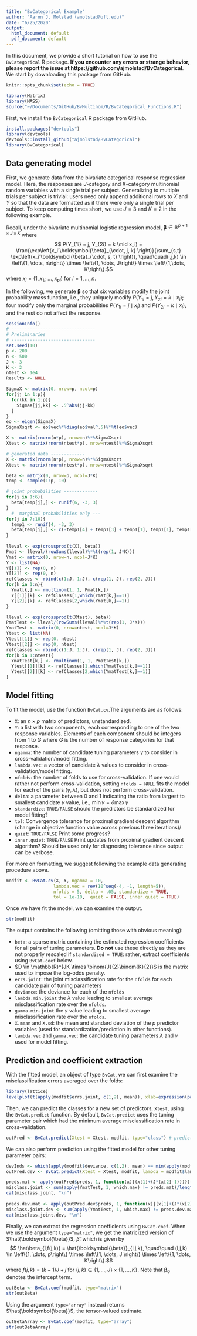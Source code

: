 ```yaml
---
title: "BvCategorical Example"
author: "Aaron J. Molstad (amolstad@ufl.edu)"
date: "6/25/2020"
output:
  html_document: default
  pdf_document: default
---
```

In this document, we provide a short tutorial on how to use the $\texttt{BvCategorical}$ R package. **If you encounter any errors or strange behavior, please report the issue at https://github.com/ajmolstad/BvCategorical**. We start by downloading this package from GitHub.
```r
knitr::opts_chunk$set(echo = TRUE)
```

```r
library(Matrix)
library(MASS)
source("~/Documents/GitHub/BvMultinom/R/BvCategorical_Functions.R")
```
First, we install the $\texttt{BvCategorical}$ R package from GitHub. 
```r
install.packages("devtools")
library(devtools)
devtools::install_github("ajmolstad/BvCategorical")
library(BvCategorical)
```
## Data generating model

First, we generate data from the bivariate categorical response regression model. Here, the responses are $J$-category and $K$-category multinomial random variables with a single trial per subject. Generalizing to multiple trials per subject is trivial: users need only append additional rows to $X$ and $Y$ so that the data are formatted as if there were only a single trial per subject. To keep computing times short, we use $J=3$ and $K=2$ in the following example. 

Recall, under the bivariate multinomial logistic regression model, $\boldsymbol{\beta} \in \mathbb{R}^{p + 1 \times J \times K}$ where 
$$ P(Y_{1i} = j, Y_{2i} = k \mid x_i) = \frac{\exp\left(x_i'\boldsymbol{\beta}_{\cdot, j, k} \right)}{\sum_{s,t} \exp\left(x_i'\boldsymbol{\beta}_{\cdot, s, t} \right)}, \quad\quad(i,j,k) \in \left\{1, \dots, n\right\} \times \left\{1, \dots, J\right\} \times \left\{1,\dots, K\right\}.$$
where $x_i = (1, x_{1i}, \dots, x_{pi})$ for $i=1, \dots, n$. 

In the following, we generate $\boldsymbol{\beta}$ so that six variables modify the joint probability mass function, i.e., they uniquely modify $P(Y_{1i} = j, Y_{2i} = k \mid x_i)$; four modify only the marginal probabilities $P(Y_{1i} = j\mid x_i)$ and $P(Y_{2i} = k \mid x_i)$, and the rest do not affect the response. 


```r
sessionInfo()
# --------------------------------
# Preliminaries
# --------------------------------
set.seed(10)
p <- 200
n <- 500
J <- 3 
K <- 2
ntest <- 1e4
Results <- NULL

SigmaX <- matrix(0, nrow=p, ncol=p)
for(jj in 1:p){
  for(kk in 1:p){
    SigmaX[jj,kk] <- .5^abs(jj-kk)
  }
}
eo <- eigen(SigmaX) 
SigmaXsqrt <- eo$vec%*%diag(eo$val^.5)%*%t(eo$vec)

X <- matrix(rnorm(n*p), nrow=n)%*%SigmaXsqrt
Xtest <- matrix(rnorm(ntest*p), nrow=ntest)%*%SigmaXsqrt

# generated data -------------
X <- matrix(rnorm(n*p), nrow=n)%*%SigmaXsqrt
Xtest <- matrix(rnorm(ntest*p), nrow=ntest)%*%SigmaXsqrt

beta <- matrix(0, nrow=p, ncol=J*K)
temp <- sample(1:p, 10)

# joint probabilities -------------
for(j in 1:6){
  beta[temp[j],] <- runif(6, -3, 3)
}
  #  marginal probabilities only ---
for(j in 7:10){
  temp1 <- runif(4, -3, 3)
  beta[temp[j],] <- c(-temp1[4] + temp1[3] + temp1[1], temp1[1], temp1[2], temp1[3], temp1[4], -temp1[1]+ temp1[4] + temp1[2])
}
  
lleval <- exp(crossprod(t(X), beta))
Pmat <- lleval/(rowSums(lleval)%*%t(rep(1, J*K)))
Ymat <- matrix(0, nrow=n, ncol=J*K)
Y <- list(NA)
Y[[1]] <- rep(0, n)
Y[[2]] <- rep(0, n)
refClasses <- rbind(c(1:J, 1:J), c(rep(1, J), rep(2, J)))
for(k in 1:n){
  Ymat[k,] <- rmultinom(1, 1, Pmat[k,])
  Y[[1]][k] <- refClasses[1,which(Ymat[k,]==1)]
  Y[[2]][k] <- refClasses[2,which(Ymat[k,]==1)]
}

lleval <- exp(crossprod(t(Xtest), beta))
PmatTest <- lleval/(rowSums(lleval)%*%t(rep(1, J*K)))
YmatTest <- matrix(0, nrow=ntest, ncol=J*K)
Ytest <- list(NA)
Ytest[[1]] <- rep(0, ntest)
Ytest[[2]] <- rep(0, ntest)
refClasses <- rbind(c(1:J, 1:J), c(rep(1, J), rep(2, J)))
for(k in 1:ntest){
  YmatTest[k,] <- rmultinom(1, 1, PmatTest[k,])
  Ytest[[1]][k] <- refClasses[1,which(YmatTest[k,]==1)]
  Ytest[[2]][k] <- refClasses[2,which(YmatTest[k,]==1)]
}

```

## Model fitting
To fit the model, use the function $\texttt{BvCat.cv}$.The arguments are as follows:

  - $\texttt{X}$: an $n \times p$ matrix of predictors, unstandardized. 
  - $\texttt{Y}$: a list with two components, each corresponding to one of the two response variables. Elements of each component should be integers from $1$ to $G$ where $G$ is the number of response categories for that response. 
  - $\texttt{ngamma}$: the number of candidate tuning parameters $\gamma$ to consider in cross-validation/model fitting. 
  - $\texttt{lambda.vec}$: a vector of candidate $\lambda$ values to consider in cross-validation/model fitting. 
  - $\texttt{nfolds}$: the number of folds to use for cross-validation. If one would rather not perform cross-validation, setting $\texttt{nfolds = NULL}$ fits the model for each of the pairs $(\gamma, \lambda)$, but does not perform cross-validation. 
  - $\texttt{delta}$: a parameter between 0 and 1 indicating the ratio from largest to smallest candidate $\gamma$ value, i.e., $\min{\gamma} = \delta \max{\gamma}$
  - $\texttt{standardize}$: $\texttt{TRUE/FALSE}$ should the predictors be standardized for model fitting?
   - $\texttt{tol}$: Convergence tolerance for proximal gradient descent algorithm (change in objective function value across previous three iterations)/
   - $\texttt{quiet}$:  $\texttt{TRUE/FALSE}$ Print some progress?
   - $\texttt{inner.quiet}$: $\texttt{TRUE/FALSE}$ Print updates from proximal gradient descent algorithm? Should be used only for diagnosing tolerance since output can be verbose. 

For more on formatting, we suggest following the example data generating procedure above. 
```r
modfit <- BvCat.cv(X, Y, ngamma = 10, 
                  lambda.vec = rev(10^seq(-4, -1, length=5)), 
                  nfolds = 5, delta = .05, standardize = TRUE, 
                  tol = 1e-10,  quiet = FALSE, inner.quiet = TRUE)
```
Once we have fit the model, we can examine the output. 
```r
str(modfit)
```
The output contains the following (omitting those with obvious meaning):

- $\texttt{beta}:$ a sparse matrix containing the estimated regression coefficients for all pairs of tuning parameters. $\textbf{Do not}$ use these directly as they are not properly rescaled if $\texttt{standardized = TRUE}$: rather, extract coefficients using $\texttt{BvCat.coef}$ below. 
- $D \in \mathbb{R}^{JK \times \binom{J}{2}\binom{K}{2}}$ is the matrix used to impose the log-odds penalty. 
- $\texttt{errs.joint}$: the joint misclassification rate for the $\texttt{nfolds}$ for each candidate pair of tuning parameters
- $\texttt{deviance}:$ the deviance for each of the $\texttt{nfolds}$
- $\texttt{lambda.min.joint}$ the $\lambda$ value leading to smallest average misclassification rate over the $\texttt{nfolds}$. 
- $\texttt{gamma.min.joint}$ the $\gamma$ value leading to smallest average misclassification rate over the $\texttt{nfolds}$. 
- $\texttt{X.mean}$ and $\texttt{X.sd}$: the mean and standard deviation of the $p$ predictor variables (used for standardization/prediction in other functions).
- $\texttt{lambda.vec}$ and $\texttt{gamma.vec}$: the candidate tuning parameters $\lambda$ and $\gamma$ used for model fitting. 

## Prediction and coefficient extraction
With the fitted model, an object of type $\texttt{BvCat}$, we can first examine the misclassification errors averaged over the folds: 
```r
library(lattice)
levelplot(t(apply(modfit$errs.joint, c(1,2), mean)), xlab=expression(paste(gamma)), ylab=expression(paste(lambda)), main="Cross-validated misclassification rate", col.regions=grey((100:0)/100))
```

Then, we can predict the classes for a new set of predictors, $\texttt{Xtest}$, using the $\texttt{BvCat.predict}$ function. By default, $\texttt{BvCat.predict}$ uses the tuning parameter pair which had the minimum average misclassification rate in cross-validation. 
```r
outPred <- BvCat.predict(Xtest = Xtest, modfit, type="class") # prediction using tuning parameters which minimized classification error
```

We can also perform prediction using the fitted model for other tuning parameter pairs:
```r
devInds <- which(apply(modfit$deviance, c(1,2), mean) == min(apply(modfit$deviance, c(1,2), mean)), arr.ind=TRUE)
outPred.dev <- BvCat.predict(Xtest = Xtest, modfit, lambda = modfit$lambda.vec[devInds[1,1]], gamma = modfit$gamma.vec[devInds[1,2]]) # prediction using tuning parameters which minimized classification error

preds.mat <- apply(outPred$preds, 1, function(x){(x[1]+(J*(x[2]-1)))})
misclass.joint <- sum(apply(YmatTest, 1, which.max) != preds.mat)/length(Ytest[[1]])
cat(misclass.joint, "\n")
  
preds.dev.mat <- apply(outPred.dev$preds, 1, function(x){(x[1]+(J*(x[2]-1)))})
misclass.joint.dev <- sum(apply(YmatTest, 1, which.max) != preds.dev.mat)/length(Ytest[[1]])
cat(misclass.joint.dev, "\n")
```

Finally, we can extract the regression coefficients using $\texttt{BvCat.coef}$. When we use the argument $\texttt{type="matrix"}$, we get the matricized version of $\hat{\boldsymbol{\beta}}$, $\hat\beta$, which is given by
$$ \hat\beta_{l,f(j,k)} = \hat{\boldsymbol{\beta}}_{l,j,k}, \quad\quad (l,j,k) \in \left\{1, \dots, p\right\} \times \left\{1, \dots, J \right\} \times \left\{1, \dots, K\right\}.$$
where $f(j,k) = (k-1)J + j$ for $(j,k) \in \left\{1, \dots, J\right\} \times \left\{1, \dots, K\right\}.$ Note that $\boldsymbol{\beta}_0$ denotes the intercept term.

```r
outBeta <- BvCat.coef(modfit, type="matrix")
str(outBeta)
```

Using the argument $\texttt{type="array"}$ instead returns $\hat{\boldsymbol{\beta}}$, the tensor-valued estimate. 
```r
outBetaArray <- BvCat.coef(modfit, type="array")
str(outBetaArray)
```



